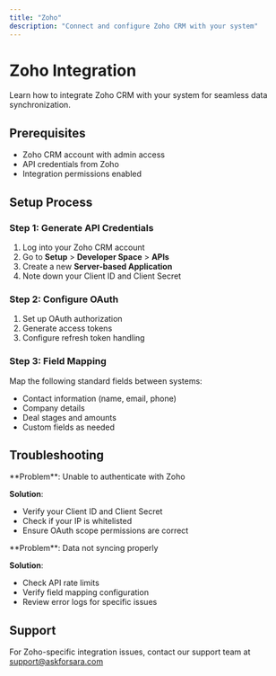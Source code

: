 ```yaml
---
title: "Zoho"
description: "Connect and configure Zoho CRM with your system"
---
```


# Zoho Integration

Learn how to integrate Zoho CRM with your system for seamless data synchronization.

## Prerequisites

- Zoho CRM account with admin access
- API credentials from Zoho
- Integration permissions enabled

## Setup Process

### Step 1: Generate API Credentials

1. Log into your Zoho CRM account
2. Go to **Setup** \> **Developer Space** \> **APIs**
3. Create a new **Server-based Application**
4. Note down your Client ID and Client Secret

### Step 2: Configure OAuth

1. Set up OAuth authorization
2. Generate access tokens
3. Configure refresh token handling

### Step 3: Field Mapping

Map the following standard fields between systems:

- Contact information (name, email, phone)
- Company details
- Deal stages and amounts
- Custom fields as needed

## Troubleshooting

<Accordion title="Authentication Issues">
  **Problem**: Unable to authenticate with Zoho

  **Solution**:

  - Verify your Client ID and Client Secret
  - Check if your IP is whitelisted
  - Ensure OAuth scope permissions are correct
</Accordion>

<Accordion title="Sync Failures">
  **Problem**: Data not syncing properly

  **Solution**:

  - Check API rate limits
  - Verify field mapping configuration
  - Review error logs for specific issues
</Accordion>

## Support

For Zoho-specific integration issues, contact our support team at [support@askforsara.com](mailto:support@askforsara.com)